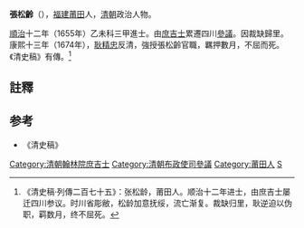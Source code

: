 '''張松齡'''（{{bd|？||1674年||Shi}}），[[福建|福建]][[莆田|莆田]]人，[[清朝|清朝]]政治人物。

[[順治|順治]]十二年（1655年）乙未科三甲進士。由[[庶吉士|庶吉士]]累遷四川[[參議|參議]]。因裁缺歸里。康熙十三年（1674年），[[耿精忠|耿精忠]]反清，強授張松齡官職，羈押數月，不屈而死。《清史稿》有傳。<ref>《清史稿·列傳二百七十五》：张松龄，莆田人。顺治十二年进士，由庶吉士屡迁四川参议。时川省彫敝，松龄加意抚绥，流亡渐复。裁缺归里，耿逆迫以伪职，羁数月，终不屈死。</ref>

==註釋==
{{reflist}}

==参考==
*《清史稿》

{{清朝人物小作品}}
{{順治十二年乙未科殿試金榜}}
{{DEFAULTSORT:Zhang張}}
[[Category:清朝翰林院庶吉士|Category:清朝翰林院庶吉士]]
[[Category:清朝布政使司參議|Category:清朝布政使司參議]]
[[Category:莆田人|Category:莆田人]]
[[Category:張姓|S]]